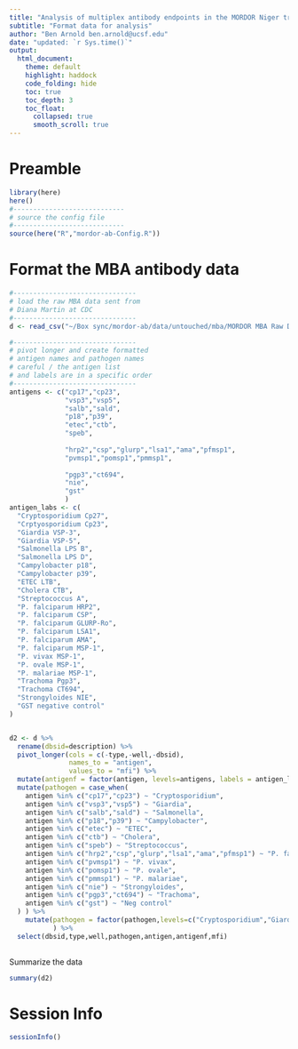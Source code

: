 ```yaml
---
title: "Analysis of multiplex antibody endpoints in the MORDOR Niger trial"
subtitle: "Format data for analysis"
author: "Ben Arnold ben.arnold@ucsf.edu"
date: "updated: `r Sys.time()`"
output: 
  html_document:
    theme: default
    highlight: haddock
    code_folding: hide
    toc: true
    toc_depth: 3
    toc_float:
      collapsed: true
      smooth_scroll: true
---
```


# Preamble

```r
library(here)
here()
#----------------------------
# source the config file
#----------------------------
source(here("R","mordor-ab-Config.R"))
```

# Format the MBA antibody data

```r
#-------------------------------
# load the raw MBA data sent from
# Diana Martin at CDC
#-------------------------------
d <- read_csv("~/Box sync/mordor-ab/data/untouched/mba/MORDOR MBA Raw Data Compiled 100219.csv")

#-------------------------------
# pivot longer and create formatted
# antigen names and pathogen names
# careful / the antigen list
# and labels are in a specific order
#-------------------------------
antigens <- c("cp17","cp23",
              "vsp3","vsp5",
              "salb","sald",
              "p18","p39",
              "etec","ctb",
              "speb",
              
              "hrp2","csp","glurp","lsa1","ama","pfmsp1",
              "pvmsp1","pomsp1","pmmsp1",
              
              "pgp3","ct694",
              "nie",
              "gst"
              )
antigen_labs <- c(
  "Cryptosporidium Cp27",
  "Crptyosporidium Cp23",
  "Giardia VSP-3",
  "Giardia VSP-5",
  "Salmonella LPS B",
  "Salmonella LPS D",
  "Campylobacter p18",
  "Campylobacter p39",
  "ETEC LTB",
  "Cholera CTB",
  "Streptococcus A",
  "P. falciparum HRP2",
  "P. falciparum CSP",
  "P. falciparum GLURP-Ro",
  "P. falciparum LSA1",
  "P. falciparum AMA",
  "P. falciparum MSP-1",
  "P. vivax MSP-1",
  "P. ovale MSP-1",
  "P. malariae MSP-1",
  "Trachoma Pgp3",
  "Trachoma CT694",
  "Strongyloides NIE",
  "GST negative control"
)


d2 <- d %>%
  rename(dbsid=description) %>%
  pivot_longer(cols = c(-type,-well,-dbsid),
               names_to = "antigen", 
               values_to = "mfi") %>%
  mutate(antigenf = factor(antigen, levels=antigens, labels = antigen_labs)) %>%
  mutate(pathogen = case_when(
    antigen %in% c("cp17","cp23") ~ "Cryptosporidium",
    antigen %in% c("vsp3","vsp5") ~ "Giardia",
    antigen %in% c("salb","sald") ~ "Salmonella",
    antigen %in% c("p18","p39") ~ "Campylobacter",
    antigen %in% c("etec") ~ "ETEC",
    antigen %in% c("ctb") ~ "Cholera",
    antigen %in% c("speb") ~ "Streptococcus",
    antigen %in% c("hrp2","csp","glurp","lsa1","ama","pfmsp1") ~ "P. falciparum",
    antigen %in% c("pvmsp1") ~ "P. vivax",
    antigen %in% c("pomsp1") ~ "P. ovale",
    antigen %in% c("pmmsp1") ~ "P. malariae",
    antigen %in% c("nie") ~ "Strongyloides",
    antigen %in% c("pgp3","ct694") ~ "Trachoma",
    antigen %in% c("gst") ~ "Neg control"
  ) ) %>%
    mutate(pathogen = factor(pathogen,levels=c("Cryptosporidium","Giardia","Salmonella","Campylobacter","ETEC","Cholera","Streptococcus","P. falciparum","P. vivax","P. ovale","P. malariae","Strongyloides","Trachoma","Neg control"))
           ) %>%
  select(dbsid,type,well,pathogen,antigen,antigenf,mfi)
        
```

Summarize the data
```r
summary(d2)

```


# Session Info
```r
sessionInfo()
```


